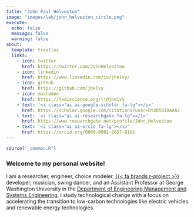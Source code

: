 ```yaml
---
title: "John Paul Helveston"
image: "images/lab/john_helveston_circle.png"
execute: 
  echo: false
  message: false
  warning: false
about:
  template: trestles
  links:
    - icon: twitter
      href: https://twitter.com/JohnHelveston
    - icon: linkedin
      href: https://www.linkedin.com/in/jhelvy/
    - icon: github
      href: https://github.com/jhelvy
    - icon: mastodon
      href: https://fediscience.org/\\@jhelvy
    - text: '<i class="ai ai-google-scholar fa-lg"></i>'
      href: https://scholar.google.com/citations?user=DY2D56IAAAAJ
    - text: '<i class="ai ai-researchgate fa-lg"></i>'
      href: https://www.researchgate.net/profile/John_Helveston
    - text: '<i class="ai ai-orcid fa-lg"></i>'
      href: https://orcid.org/0000-0002-2657-9191
---
```


```r
source("_common.R")
```

### Welcome to my personal website!

I am a researcher, engineer, choice modeler, [{{< fa brands r-project >}}](https://www.r-project.org/about.html) developer, musician, swing dancer, and an Assistant Professor at George Washington University in the [Department of Engineering Management and Systems Engineering](http://emse.seas.gwu.edu/). I study technological change with a focus on accelerating the transition to low-carbon technologies like electric vehicles and renewable energy technologies.
